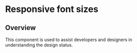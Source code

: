 
<Meta title="Design Tokens/Typography/Responsive font sizes" />

# Responsive font sizes

## Overview

This component is used to assist developers and designers in understanding the design status.
